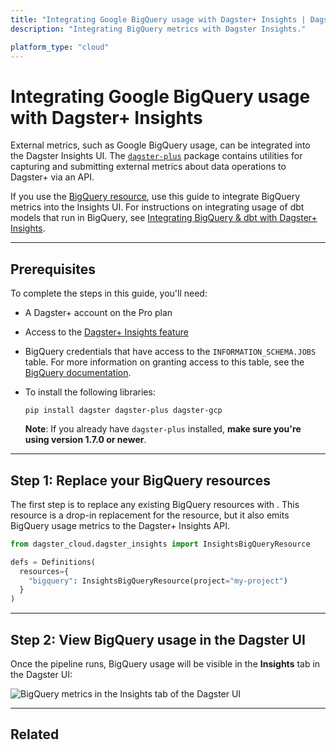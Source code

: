 ```yaml
---
title: "Integrating Google BigQuery usage with Dagster+ Insights | Dagster Docs"
description: "Integrating BigQuery metrics with Dagster Insights."

platform_type: "cloud"
---
```


# Integrating Google BigQuery usage with Dagster+ Insights

External metrics, such as Google BigQuery usage, can be integrated into the Dagster Insights UI. The [`dagster-plus`](https://pypi.org/project/dagster-plus/) package contains utilities for capturing and submitting external metrics about data operations to Dagster+ via an API.

If you use the [BigQuery resource](/\_apidocs/libraries/dagster-snowflake), use this guide to integrate BigQuery metrics into the Insights UI. For instructions on integrating usage of dbt models that run in BigQuery, see [Integrating BigQuery & dbt with Dagster+ Insights](/dagster-plus/insights/integrating-bigquery-and-dbt).

---

## Prerequisites

To complete the steps in this guide, you'll need:

- A Dagster+ account on the Pro plan
- Access to the [Dagster+ Insights feature](/dagster-plus/insights)
- BigQuery credentials that have access to the `INFORMATION_SCHEMA.JOBS` table. For more information on granting access to this table, see the [BigQuery documentation](https://cloud.google.com/bigquery/docs/information-schema-jobs).
- To install the following libraries:

  ```shell
  pip install dagster dagster-plus dagster-gcp
  ```

  **Note**: If you already have `dagster-plus` installed, **make sure you're using version 1.7.0 or newer**.

---

## Step 1: Replace your BigQuery resources

The first step is to replace any existing BigQuery resources with <PyObject module="dagster_cloud" object="InsightsBigQueryResource" />. This resource is a drop-in replacement for the <PyObject module="dagster_bigquery" object="BigQueryResource" /> resource, but it also emits BigQuery usage metrics to the Dagster+ Insights API.

```python
from dagster_cloud.dagster_insights import InsightsBigQueryResource

defs = Definitions(
  resources={
    "bigquery": InsightsBigQueryResource(project="my-project")
  }
)
```

---

## Step 2: View BigQuery usage in the Dagster UI

Once the pipeline runs, BigQuery usage will be visible in the **Insights** tab in the Dagster UI:

<!-- ![BigQuery credits in the Insights tab of the Dagster UI](/images/dagster-cloud/insights/insights-bigquery.png) -->

<Image
alt="BigQuery metrics in the Insights tab of the Dagster UI"
src="/images/dagster-cloud/insights/insights-bigquery.png"
width={3454}
height={1338}
/>

---

## Related

<ArticleList>
  <ArticleListItem
    title="Dagster+ Insights"
    href="/dagster-plus/insights"
  ></ArticleListItem>
  <ArticleListItem
    title="Google BigQuery & dbt & Insights"
    href="/dagster-plus/insights/integrating-bigquery-and-dbt"
  ></ArticleListItem>
  <ArticleListItem
    title="Dagster+ alerts"
    href="/dagster-plus/managing-deployments/alerts"
  ></ArticleListItem>
</ArticleList>
